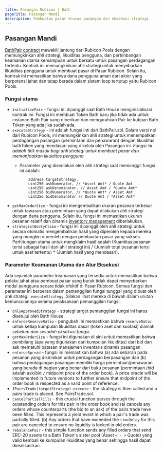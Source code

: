 ```yaml
---
title: Pasangan Rubicon | Bath
pageTitle: Pasangan Mandi
description: Pembuatan pasar khusus pasangan dan eksekusi strategi
---
```


## Pasangan Mandi

[BathPair contract](https://github.com/RubiconDeFi/rubicon\_protocol/blob/master/contracts/rubiconPools/BathPair.sol) mewakili jantung dari Rubicon Pools dengan memungkinkan ahli strategi, likuiditas pengguna, dan pertimbangan keamanan utama kemampuan untuk bersatu untuk pasangan perdagangan tertentu. Kontrak ini memungkinkan ahli strategi untuk menyebarkan likuiditas pengguna untuk membuat pasar di Pasar Rubicon. Selain itu, kontrak ini memastikan bahwa dana pengguna aman dari aktor yang berpotensi jahat dan tetap berada dalam sistem loop tertutup yaitu Rubicon Pools.

### Fungsi utama

* `initializePair` - fungsi ini dipanggil saat Bath House menginisialisasi kontrak ini. Fungsi ini membuat Token Bath baru jika tidak ada untuk instance Bath Pair yang diberikan dan mengarahkan Pair ke kutipan Bath Token yang ada jika sudah ada.
* `executeStrategy` - ini adalah fungsi inti dari BathPair.sol. Dalam versi nol dari Rubicon Pools, ini memungkinkan ahli strategi untuk menempatkan perdagangan pasangan (permintaan dan penawaran) dengan likuiditas bathToken yang mendasari yang dikelola oleh Pasangan ini. _Fungsi ini adalah titik masuk bagi ahli strategi untuk membuat pasar dan memanfaatkan likuiditas pengguna._
  * Parameter yang disediakan oleh ahli strategi saat memanggil fungsi ini adalah:

      ```
          address targetStrategy,
          uint256 askNumerator, // *Asset Amt* / Quote Amt
          uint256 askDenominator, // Asset Amt / *Quote Amt*
          uint256 bidNumerator, // *Quote Amt* / Asset Amt
          uint256 bidDenominator // Quote Amt / *Asset Amt*
      ```
* `getMaxOrderSize` - fungsi ini mengembalikan ukuran pesanan terbesar untuk tawaran atau permintaan yang dapat dilakukan ahli strategi dengan dana pengguna. Selain itu, fungsi ini memastikan ukuran pesanan relatif dan dinamis [inventory management](/docs/protocol/rubicon-pools/rubicon-pools#constraints-and-risk-parameters) diberlakukan.
* `strategistBootyClaim` - fungsi ini dipanggil oleh ahli strategi untuk secara otomatis mengembalikan hasil yang diperoleh kepada mereka yang mungkin diperoleh dengan pembuatan pasar yang sukses. Perhitungan utama untuk mengklaim hasil adalah (Kuantitas pesanan terisi sebagai hasil dari ahli strategi ini) / (Jumlah total pesanan terisi untuk aset tertentu) \* (Jumlah hasil yang mendasari).

### Parameter Keamanan Utama dan Alur Eksekusi

Ada sejumlah parameter keamanan yang tersedia untuk memastikan bahwa pelaku jahat atau pembuat pasar yang buruk tidak dapat menyebarkan modal pengguna secara tidak efektif di Pasar Rubicon. Semua fungsi dan parameter ini berperan dalam pemanggilan fungsi tunggal yang dibuat oleh ahli strategi: `executeStrategy`. Silakan lihat mereka di bawah dalam urutan kemunculannya selama pelaksanaan pemanggilan fungsi.

* `onlyApprovedStrategy` - strategi target pemanggilan fungsi ini harus disetujui oleh Bath House.
* `enforceReserveRatio` - pengubah ini memastikan bahwa `reserveRatio` untuk setiap kumpulan likuiditas dasar (token aset dan kuotasi) diamati _sebelum dan sesudah eksekusi fungsi_.
* `getMaxOrderSize` - fungsi ini digunakan di sini untuk memastikan bahwa pembilang (apa yang digunakan dari kumpulan likuiditas) dari bid dan ask mematuhi batasan manajemen inventaris dinamis pasangan.
* `enforceSpread` - fungsi ini memastikan bahwa (a) ada sebaran pada pesanan yang dikirimkan untuk perdagangan berpasangan dan (b) bahwa perdagangan pasangan memiliki harga permintaan/penawaran yang berada di bagian yang benar dari buku pesanan (permintaan /bid adalah ask/bid `/` midpoint price of the order book). A price oracle will be implemented in future versions to further ensure that midpoint of the order book is respected as a valid point of reference.
* `IPairsTrade(targetStrategy).execute` - the strategy is then called and a pairs trade is placed. See PairsTrade.sol.
* `cancelPartialFills` - this crucial function parses through the outstanding orders for this pair in the order book and (a) cancels any orders whose counterparts (the bid to an ask) of the pairs trade have been filled. This represents a yield event in which a pair's trade was partially filled. (b) Any orders that have exceeded the `timeDelay` for this pair are canceled to ensure no liquidity is locked in old orders.
* `rebalancePair` - this simple function sends any filled orders that send ERC-20 assets to a Bath Token's sister pool (Asset `< - >` Quote) yang valid kembali ke kumpulan likuiditas yang benar sehingga hasil dapat direalisasikan.
